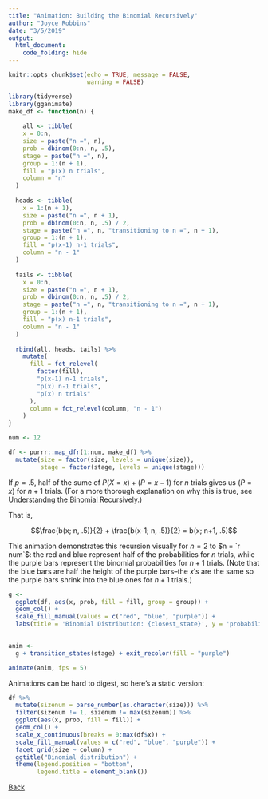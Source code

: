 ```yaml
---
title: "Animation: Building the Binomial Recursively"
author: "Joyce Robbins"
date: "3/5/2019"
output: 
  html_document:
    code_folding: hide
---
```


```r
knitr::opts_chunk$set(echo = TRUE, message = FALSE,
                      warning = FALSE)
```

```r
library(tidyverse)
library(gganimate)
make_df <- function(n) {
  
    all <- tibble(
    x = 0:n,
    size = paste("n =", n),
    prob = dbinom(0:n, n, .5),
    stage = paste("n =", n),
    group = 1:(n + 1),
    fill = "p(x) n trials",
    column = "n"
  )
  
  heads <- tibble(
    x = 1:(n + 1),
    size = paste("n =", n + 1),
    prob = dbinom(0:n, n, .5) / 2,
    stage = paste("n =", n, "transitioning to n =", n + 1),
    group = 1:(n + 1),
    fill = "p(x-1) n-1 trials",
    column = "n - 1"
  )
  
  tails <- tibble(
    x = 0:n,
    size = paste("n =", n + 1),
    prob = dbinom(0:n, n, .5) / 2,
    stage = paste("n =", n, "transitioning to n =", n + 1),
    group = 1:(n + 1),
    fill = "p(x) n-1 trials",
    column = "n - 1"
  )
  
  rbind(all, heads, tails) %>%
    mutate(
      fill = fct_relevel(
        factor(fill),
        "p(x-1) n-1 trials",
        "p(x) n-1 trials",
        "p(x) n trials"
      ),
      column = fct_relevel(column, "n - 1")
    )
}

num <- 12

df <- purrr::map_dfr(1:num, make_df) %>% 
  mutate(size = factor(size, levels = unique(size)),
         stage = factor(stage, levels = unique(stage)))
```


If $p=.5$, half of the sume of $P(X=x) + (P = x-1)$ for $n$ trials gives us $(P = x)$ for $n+1$ trials. (For a more thorough explanation on why this is true, see [Understandng the Binomial Recursively](https://jtr13.github.io/website/Binomial.html).)

That is,

$$\frac{b(x; n, .5)}{2} + \frac{b(x-1; n, .5)}{2} = b(x; n+1, .5)$$

This animation demonstrates this recursion visually for $n = 2$ to $n = `r num`$: the red and blue represent half of the probabilities for $n$ trials, while the purple bars represent the binomial probabilities for $n+1$ trials. (Note that the blue bars are half the height of the purple bars--the $x's$ are the same so the purple bars shrink into the blue ones for $n+1$ trials.)


```r
g <-
  ggplot(df, aes(x, prob, fill = fill, group = group)) +
  geom_col() + 
  scale_fill_manual(values = c("red", "blue", "purple")) +
  labs(title = 'Binomial Distribution: {closest_state}', y = 'probability') + theme(legend.position = "bottom", 
                                                                                    legend.title = element_blank())

anim <- 
  g + transition_states(stage) + exit_recolor(fill = "purple")

animate(anim, fps = 5)

```

Animations can be hard to digest, so here's a static version:


```r
df %>% 
  mutate(sizenum = parse_number(as.character(size))) %>% 
  filter(sizenum != 1, sizenum != max(sizenum)) %>% 
  ggplot(aes(x, prob, fill = fill)) +
  geom_col() +
  scale_x_continuous(breaks = 0:max(df$x)) +
  scale_fill_manual(values = c("red", "blue", "purple")) +
  facet_grid(size ~ column) + 
  ggtitle("Binomial distribution") +
  theme(legend.position = "bottom", 
        legend.title = element_blank())
```

[Back](https://jtr13.github.io/website/)
